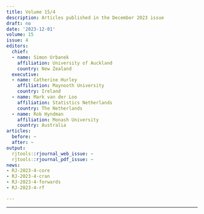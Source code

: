 ```yaml
---
title: Volume 15/4
description: Articles published in the December 2023 issue
draft: no
date: '2023-12-01'
volume: 15
issue: 4
editors:
  chief:
  - name: Simon Urbanek
    affiliation: University of Auckland
    country: New Zealand
  executive:
  - name: Catherine Hurley
    affiliation: Maynooth University
    country: Ireland
  - name: Mark van der Loo
    affiliation: Statistics Netherlands
    country: The Netherlands
  - name: Rob Hyndman
    affiliation: Monash University
    country: Australia
articles:
  before: ~
  after: ~
output:
  rjtools::rjournal_web_issue: ~
  rjtools::rjournal_pdf_issue: ~
news:
- RJ-2023-4-core
- RJ-2023-4-cran
- RJ-2023-4-forwards
- RJ-2023-4-rf

---
```




---
